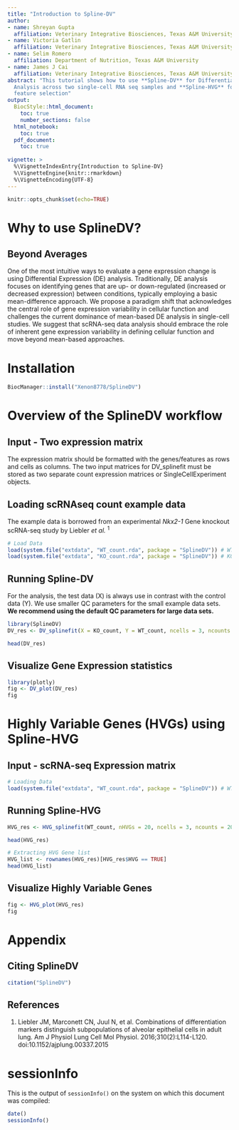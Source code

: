 ```yaml
---
title: "Introduction to Spline-DV"
author: 
- name: Shreyan Gupta
  affiliation: Veterinary Integrative Biosciences, Texas A&M University
- name: Victoria Gatlin
  affiliation: Veterinary Integrative Biosciences, Texas A&M University
- name: Selim Romero
  affiliation: Department of Nutrition, Texas A&M University
- name: James J Cai
  affiliation: Veterinary Integrative Biosciences, Texas A&M University
abstract: "This tutorial shows how to use **Spline-DV** for Differential Variability
  Analysis across two single-cell RNA seq samples and **Spline-HVG** for highly variable
  feature selection"
output:
  BiocStyle::html_document:
    toc: true
    number_sections: false
  html_notebook:
    toc: true
  pdf_document:
    toc: true
    
vignette: >
  %\VignetteIndexEntry{Introduction to Spline-DV}
  %\VignetteEngine{knitr::rmarkdown}
  %\VignetteEncoding{UTF-8}
---
```


```r
knitr::opts_chunk$set(echo=TRUE)
```

# Why to use SplineDV? 
## Beyond Averages
One of the most intuitive ways to evaluate a gene expression change is using Differential Expression (DE) analysis. Traditionally, DE analysis focuses on identifying genes that are up- or down-regulated (increased or decreased expression) between conditions, typically employing a basic mean-difference approach. We propose a paradigm shift that acknowledges the central role of gene expression variability in cellular function and challenges the current dominance of mean-based DE analysis in single-cell studies. We suggest that scRNA-seq data analysis should embrace the role of inherent gene expression variability in defining cellular function and move beyond mean-based approaches. 

# Installation
```r
BiocManager::install("Xenon8778/SplineDV")
```

# Overview of the SplineDV workflow 
## Input - Two expression matrix 
The expression matrix should be formatted with the genes/features as rows and cells as columns.
The two input matrices for DV_splinefit must be stored as two separate count expression matrices or SingleCellExperiment objects.

## Loading scRNAseq count example data
The example data is borrowed from an experimental *Nkx2-1* Gene knockout scRNA-seq study by Liebler *et al.* ^1^

```r
# Load Data
load(system.file("extdata", "WT_count.rda", package = "SplineDV")) # WT Sample
load(system.file("extdata", "KO_count.rda", package = "SplineDV")) # KO Sample
```

## Running Spline-DV
For the analysis, the test data (X) is always use in contrast with the control data (Y). We use smaller QC parameters for the small example data sets. **We recommend using the default QC parameters for large data sets.**
```r
library(SplineDV)
DV_res <- DV_splinefit(X = KO_count, Y = WT_count, ncells = 3, ncounts = 200)
```

```r
head(DV_res)
```

## Visualize Gene Expression statistics

```r
library(plotly)
fig <- DV_plot(DV_res)
fig 
```

 
# Highly Variable Genes (HVGs) using Spline-HVG 
## Input - scRNA-seq Expression matrix 
```r
# Loading Data
load(system.file("extdata", "WT_count.rda", package = "SplineDV")) # WT Sample
```
## Running Spline-HVG
```r
HVG_res <- HVG_splinefit(WT_count, nHVGs = 20, ncells = 3, ncounts = 200)
```
```r
head(HVG_res)
```
```r
# Extracting HVG Gene list
HVG_list <- rownames(HVG_res)[HVG_res$HVG == TRUE]
head(HVG_list)
```
## Visualize Highly Variable Genes
```r
fig <- HVG_plot(HVG_res)
fig
```

# Appendix
## Citing SplineDV
```r
citation("SplineDV")
```
## References
1. Liebler JM, Marconett CN, Juul N, et al. Combinations of differentiation markers distinguish subpopulations of alveolar epithelial cells in adult lung. Am J Physiol Lung Cell Mol Physiol. 2016;310(2):L114-L120. doi:10.1152/ajplung.00337.2015

# sessionInfo
This is the output of `sessionInfo()` on the system on which this document was compiled:
```r
date()
sessionInfo()
```
